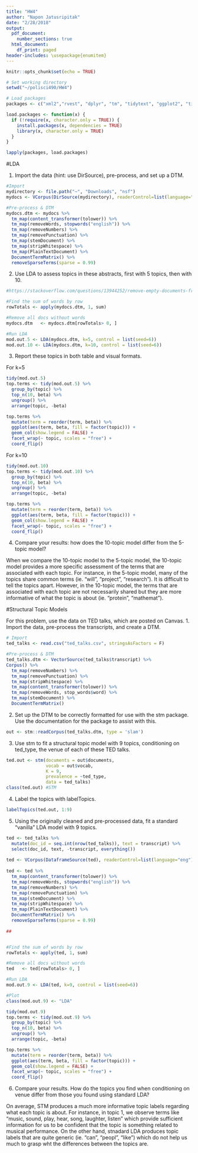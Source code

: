 ```yaml
---
title: "HW4"
author: "Napon Jatusripitak"
date: "2/28/2018"
output:
  pdf_document:
    number_sections: true
  html_document:
    df_print: paged
header-includes: \usepackage{enumitem}
---
```


```r
knitr::opts_chunk$set(echo = TRUE)
```

```r
# Set working directory
setwd("~/polisci490/HW4")

# Load packages
packages <- c("xml2","rvest", "dplyr", "tm", "tidytext", "ggplot2", "tidyverse", "lubridate", "stringr", "httr", "SnowballC", "proxy", "mixtools", "topicmodels", "stm")

load.packages <- function(x) {
  if (!require(x, character.only = TRUE)) {
    install.packages(x, dependencies = TRUE)
    library(x, character.only = TRUE)
  }
}

lapply(packages, load.packages)
```

#LDA

1. Import the data (hint: use DirSource), pre-process, and set up a DTM.

```r
#Import
mydirectory <- file.path("~", "Downloads", "nsf")
mydocs <- VCorpus(DirSource(mydirectory), readerControl=list(language="eng"))

#Pre-process & DTM
mydocs.dtm <- mydocs %>%
  tm_map(content_transformer(tolower)) %>%
  tm_map(removeWords, stopwords("english")) %>%
  tm_map(removeNumbers) %>%
  tm_map(removePunctuation) %>%
  tm_map(stemDocument) %>%
  tm_map(stripWhitespace) %>%
  tm_map(PlainTextDocument) %>%
  DocumentTermMatrix() %>%
  removeSparseTerms(sparse = 0.99)
```
2. Use LDA to assess topics in these abstracts, first with 5 topics, then with 10.

```r
#https://stackoverflow.com/questions/13944252/remove-empty-documents-from-documenttermmatrix-in-r-topicmodels

#Find the sum of words by row
rowTotals <- apply(mydocs.dtm, 1, sum) 

#Remove all docs without words
mydocs.dtm   <- mydocs.dtm[rowTotals> 0, ]           

#Run LDA
mod.out.5 <- LDA(mydocs.dtm, k=5, control = list(seed=6))
mod.out.10 <- LDA(mydocs.dtm, k=10, control = list(seed=6))
```

3. Report these topics in both table and visual formats.

For k=5
```r
tidy(mod.out.5)
top.terms <- tidy(mod.out.5) %>%
  group_by(topic) %>%
  top_n(10, beta) %>%
  ungroup() %>%
  arrange(topic, -beta)

top.terms %>%
  mutate(term = reorder(term, beta)) %>%
  ggplot(aes(term, beta, fill = factor(topic))) +
  geom_col(show.legend = FALSE) +
  facet_wrap(~ topic, scales = "free") +
  coord_flip()

```

For k=10
```r
tidy(mod.out.10)
top.terms <- tidy(mod.out.10) %>%
  group_by(topic) %>%
  top_n(10, beta) %>%
  ungroup() %>%
  arrange(topic, -beta)

top.terms %>%
  mutate(term = reorder(term, beta)) %>%
  ggplot(aes(term, beta, fill = factor(topic))) +
  geom_col(show.legend = FALSE) +
  facet_wrap(~ topic, scales = "free") +
  coord_flip()
```

4. Compare your results: how does the 10-topic model differ from the 5-topic model?

When we compare the 10-topic model to the 5-topic model, the 10-topic model provides a more specific assessment of the terms that are associated with each topic. For instance, in the 5-topic model, many of the topics share common terms (ie. "will", "project", "research"). It is difficult to tell the topics apart. However, in the 10-topic model, the terms that are associated with each topic are not necessarily shared but they are more informative of what the topic is about (ie. "protein", "mathemat").

#Structural Topic Models

For this problem, use the data on TED talks, which are posted on Canvas.
1. Import the data, pre-process the transcripts, and create a DTM.

```r
# Import
ted_talks <- read.csv("ted_talks.csv", stringsAsFactors = F)

#Pre-process & DTM
ted_talks.dtm <- VectorSource(ted_talks$transcript) %>%
Corpus() %>%
  tm_map(removeNumbers) %>%
  tm_map(removePunctuation) %>%
  tm_map(stripWhitespace) %>%
  tm_map(content_transformer(tolower)) %>%
  tm_map(removeWords, stop_words$word) %>%
  tm_map(stemDocument) %>%
  DocumentTermMatrix()
```

2. Set up the DTM to be correctly formatted for use with the stm package. Use the documentation for
the package to assist with this.

```r
out <- stm::readCorpus(ted_talks.dtm, type = 'slam')
```

3. Use stm to fit a structural topic model with 9 topics, conditioning on ted_type, the venue of each of
these TED talks.

```r
ted.out <- stm(documents = out$documents, 
               vocab = out$vocab, 
               K = 9, 
               prevalence = ~ted_type, 
               data = ted_talks)
class(ted.out) #STM
```

4. Label the topics with labelTopics.
```r
labelTopics(ted.out, 1:9)
```


5. Using the originally cleaned and pre-processed data, fit a standard “vanilla” LDA model with 9 topics.

```r
ted <- ted_talks %>% 
  mutate(doc_id = seq.int(nrow(ted_talks)), text = transcript) %>%
  select(doc_id, text, -transcript, everything())
  
ted <- VCorpus(DataframeSource(ted), readerControl=list(language="eng"))
 
ted <- ted %>% 
  tm_map(content_transformer(tolower)) %>%
  tm_map(removeWords, stopwords("english")) %>%
  tm_map(removeNumbers) %>%
  tm_map(removePunctuation) %>%
  tm_map(stemDocument) %>%
  tm_map(stripWhitespace) %>%
  tm_map(PlainTextDocument) %>%
  DocumentTermMatrix() %>%
  removeSparseTerms(sparse = 0.99)
  
##


#Find the sum of words by row
rowTotals <- apply(ted, 1, sum) 

#Remove all docs without words
ted   <- ted[rowTotals> 0, ]           

#Run LDA
mod.out.9 <- LDA(ted, k=9, control = list(seed=6))

#Plot
class(mod.out.9) <- "LDA"

tidy(mod.out.9)
top.terms <- tidy(mod.out.9) %>%
  group_by(topic) %>%
  top_n(10, beta) %>%
  ungroup() %>%
  arrange(topic, -beta)

top.terms %>%
  mutate(term = reorder(term, beta)) %>%
  ggplot(aes(term, beta, fill = factor(topic))) +
  geom_col(show.legend = FALSE) +
  facet_wrap(~ topic, scales = "free") +
  coord_flip()
```

6. Compare your results. How do the topics you find when conditioning on venue differ from those you
found using standard LDA?

On average, STM produces a much more informative topic labels regarding what each topic is about. For instance, in topic 1, we observe terms like "music, sound, play, hear, song, laughter, listen" which provide sufficient information for us to be confident that the topic is something related to musical performance. On the other hand, stnadard LDA produces topic labels that are quite generic (ie. "can", "peopl", "like") which do not help us much to grasp wht the differences between the topics are.
